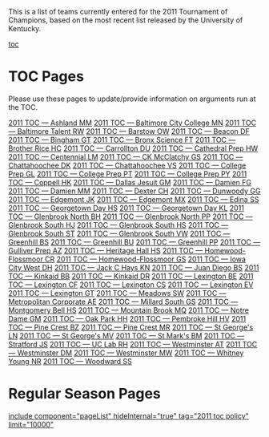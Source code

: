 This is a list of teams currently entered for the 2011 Tournament of Champions, based on the most recent list released by the University of Kentucky.

[[toc]]
=TOC Pages= 

Please use these pages to update/provide information on arguments run at the TOC. 

[[2011 TOC — Ashland MM]]
[[2011 TOC — Baltimore City College MN]]
[[2011 TOC — Baltimore Talent RW]]
[[2011 TOC — Barstow OW]]
[[2011 TOC — Beacon DF]]
[[2011 TOC — Bingham GT]]
[[2011 TOC — Bronx Science FT]]
[[2011 TOC — Brother Rice HC]]
[[2011 TOC — Carrollton DU]]
[[2011 TOC — Cathedral Prep HW]]
[[2011 TOC — Centennial LM]]
[[2011 TOC — CK McClatchy GS]]
[[2011 TOC — Chattahoochee DK]]
[[2011 TOC — Chattahoochee VS]]
[[2011 TOC — College Prep GL]]
[[2011 TOC — College Prep PT]]
[[2011 TOC — College Prep PY]]
[[2011 TOC — Coppell HK]]
[[2011 TOC — Dallas Jesuit GM]]
[[2011 TOC — Damien FG]]
[[2011 TOC — Damien MM]]
[[2011 TOC — Dexter CH]]
[[2011 TOC — Dunwoody GG]]
[[2011 TOC — Edgemont JK]]
[[2011 TOC — Edgemont MX]]
[[2011 TOC — Edina SS]]
[[2011 TOC — Georgetown Day HS]]
[[2011 TOC — Georgetown Day KL]]
[[2011 TOC — Glenbrook North BH]]
[[2011 TOC — Glenbrook North PP]]
[[2011 TOC — Glenbrook South HJ]]
[[2011 TOC — Glenbrook South HS]]
[[2011 TOC — Glenbrook South ST]]
[[2011 TOC — Glenbrook South VW]]
[[2011 TOC — Greenhill BS]]
[[2011 TOC — Greenhill BU]]
[[2011 TOC — Greenhill PP]]
[[2011 TOC — Gulliver Prep AZ]]
[[2011 TOC — Heritage Hall HS]]
[[2011 TOC — Homewood-Flossmoor CR]]
[[2011 TOC — Homewood-Flossmoor GS]]
[[2011 TOC — Iowa City West DH]]
[[2011 TOC — Jack C Hays KN]]
[[2011 TOC — Juan Diego BS]]
[[2011 TOC — Kinkaid BB]]
[[2011 TOC — Kinkaid DR]]
[[2011 TOC — Lexington BE]]
[[2011 TOC — Lexington CF]]
[[2011 TOC — Lexington CS]]
[[2011 TOC — Lexington EV]]
[[2011 TOC — Lexington GT]]
[[2011 TOC — Meadows SW]]
[[2011 TOC — Metropolitan Corporate AE]]
[[2011 TOC — Millard South GS]]
[[2011 TOC — Montgomery Bell HS]]
[[2011 TOC — Mountain Brook MQ]]
[[2011 TOC — Notre Dame GM]]
[[2011 TOC — Oak Park HH]]
[[2011 TOC — Pembroke Hill HV]]
[[2011 TOC — Pine Crest BZ]]
[[2011 TOC — Pine Crest MR]]
[[2011 TOC — St George's LN]]
[[2011 TOC — St George's MV]]
[[2011 TOC — St Mark's BM]]
[[2011 TOC — Stratford JS]]
[[2011 TOC — UC Lab RH]]
[[2011 TOC — Westminster AT]]
[[2011 TOC — Westminster DM]]
[[2011 TOC — Westminster MW]]
[[2011 TOC — Whitney Young NR]]
[[2011 TOC — Woodward SS]]

=Regular Season Pages= 

[[include component="pageList" hideInternal="true" tag="2011 toc policy" limit="10000"]]